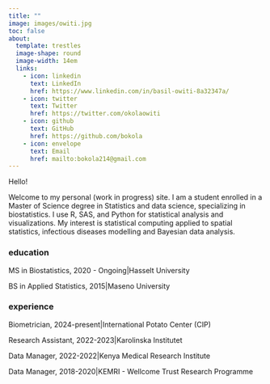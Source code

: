 ```yaml
---
title: ""
image: images/owiti.jpg
toc: false
about: 
  template: trestles
  image-shape: round
  image-width: 14em
  links:
    - icon: linkedin
      text: LinkedIn
      href: https://www.linkedin.com/in/basil-owiti-8a32347a/
    - icon: twitter
      text: Twitter
      href: https://twitter.com/okolaowiti
    - icon: github
      text: GitHub
      href: https://github.com/bokola
    - icon: envelope
      text: Email
      href: mailto:bokola214@gmail.com
---
```


Hello!

Welcome to my personal (work in progress) site. I am a student enrolled in a Master of Science degree in Statistics and data science, specializing in biostatistics. I use R, SAS, and Python for statistical analysis and visualizations. My interest is statistical computing applied to spatial statistics, infectious diseases modelling and Bayesian data analysis.

### education

::: topbr
<p class="custom-subtitle">

MS in Biostatistics, 2020 - Ongoing\|Hasselt University

</p>

<!-- <p class="custom-subtitle2">Hasselt University</p> -->

<p class="custom-subtitle">

BS in Applied Statistics, 2015\|Maseno University

</p>

<!-- <p class="custom-subtitle2"\>Maseno University\</p\> -->
:::

### experience

::: topbr
<p class="custom-subtitle">

Biometrician, 2024-present\|International Potato Center (CIP)

</p>

<p class="custom-subtitle">

Research Assistant, 2022-2023\|Karolinska Institutet

</p>

<!-- <p class="custom-subtitle2">Karolinska Institutet</p> -->

<p class="custom-subtitle">

Data Manager, 2022-2022\|Kenya Medical Research Institute

</p>

<!-- <p class="custom-subtitle2">Kenya Medical Research Institute</p> -->

<p class="custom-subtitle">

Data Manager, 2018-2020\|KEMRI - Wellcome Trust Research Programme

</p>

<!-- <p class="custom-subtitle2">KEMRI - Wellcome Trust Research Programme</p> -->
:::
